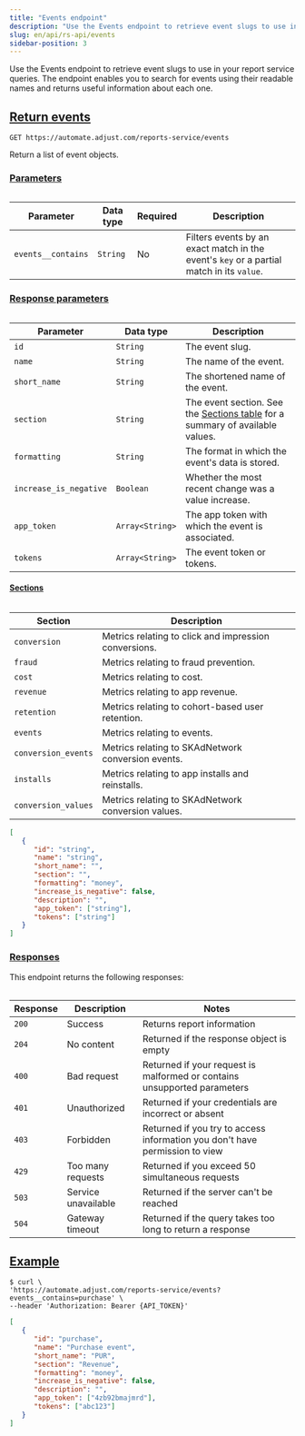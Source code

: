 ```yaml
---
title: "Events endpoint"
description: "Use the Events endpoint to retrieve event slugs to use in your report service queries."
slug: en/api/rs-api/events
sidebar-position: 3
---
```


Use the Events endpoint to retrieve event slugs to use in your report service queries. The endpoint enables you to search for events using their readable names and returns useful information about each one.

## [Return events](return-events)

<CodeBlock title="Endpoint" highlight="/reports-service/events">

```http
GET https://automate.adjust.com/reports-service/events
```

</CodeBlock>

Return a list of event objects.

### [Parameters](parameters)

<Table>

| Parameter          | Data type | Required | Description                                                                              |
| ------------------ | --------- | -------- | ---------------------------------------------------------------------------------------- |
| `events__contains` | `String`  | No       | Filters events by an exact match in the event's `key` or a partial match in its `value`. |

</Table>

### [Response parameters](response-parameters)

<Table>

| Parameter              | Data type       | Description                                                                                         |
| ---------------------- | --------------- | --------------------------------------------------------------------------------------------------- |
| `id`                   | `String`        | The event slug.                                                                                     |
| `name`                 | `String`        | The name of the event.                                                                              |
| `short_name`           | `String`        | The shortened name of the event.                                                                    |
| `section`              | `String`        | The event section. See the [Sections table](#rs-events-sections) for a summary of available values. |
| `formatting`           | `String`        | The format in which the event's data is stored.                                                     |
| `increase_is_negative` | `Boolean`       | Whether the most recent change was a value increase.                                                |
| `app_token`            | `Array<String>` | The app token with which the event is associated.                                                   |
| `tokens`               | `Array<String>` | The event token or tokens.                                                                          |

</Table>

#### [Sections](sections)

<Table>

| Section             | Description                                           |
| ------------------- | ----------------------------------------------------- |
| `conversion`        | Metrics relating to click and impression conversions. |
| `fraud`             | Metrics relating to fraud prevention.                 |
| `cost`              | Metrics relating to cost.                             |
| `revenue`           | Metrics relating to app revenue.                      |
| `retention`         | Metrics relating to cohort-based user retention.      |
| `events`            | Metrics relating to events.                           |
| `conversion_events` | Metrics relating to SKAdNetwork conversion events.    |
| `installs`          | Metrics relating to app installs and reinstalls.      |
| `conversion_values` | Metrics relating to SKAdNetwork conversion values.    |

</Table>

<CodeBlock title="Response format">

```json
[
   {
      "id": "string",
      "name": "string",
      "short_name": "",
      "section": "",
      "formatting": "money",
      "increase_is_negative": false,
      "description": "",
      "app_token": ["string"],
      "tokens": ["string"]
   }
]
```

</CodeBlock>

### [Responses](responses)

This endpoint returns the following responses:

<Table>

| Response | Description         | Notes                                                                       |
| -------- | ------------------- | --------------------------------------------------------------------------- |
| `200`    | Success             | Returns report information                                                  |
| `204`    | No content          | Returned if the response object is empty                                    |
| `400`    | Bad request         | Returned if your request is malformed or contains unsupported parameters    |
| `401`    | Unauthorized        | Returned if your credentials are incorrect or absent                        |
| `403`    | Forbidden           | Returned if you try to access information you don't have permission to view |
| `429`    | Too many requests   | Returned if you exceed 50 simultaneous requests                             |
| `503`    | Service unavailable | Returned if the server can't be reached                                     |
| `504`    | Gateway timeout     | Returned if the query takes too long to return a response                   |

</Table>

## [Example](example)

<CodeBlock title="cURL" highlight="events__contains=purchase">

```console
$ curl \
'https://automate.adjust.com/reports-service/events?events__contains=purchase' \
--header 'Authorization: Bearer {API_TOKEN}'
```

</CodeBlock>

<CodeBlock title="Success response">

```json
[
   {
      "id": "purchase",
      "name": "Purchase event",
      "short_name": "PUR",
      "section": "Revenue",
      "formatting": "money",
      "increase_is_negative": false,
      "description": "",
      "app_token": ["4zb92bmajmrd"],
      "tokens": ["abc123"]
   }
]
```

</CodeBlock>
